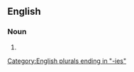 ==English==

===Noun===
{{head|en|noun form}}

# {{plural of|brewsky|lang=en}}

[[Category:English plurals ending in "-ies"]]